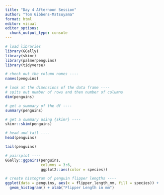 ```yaml
---
title: "Day 4 Afternoon Session"
author: "Tom Gibbens-Matsuyama"
format: html
editor: visual
editor_options: 
  chunk_output_type: console
---
```


```r
# load libraries
library(GGally)
library(skimr)
library(palmerpenguins)
library(tidyverse)

# check out the column names ----
names(penguins)

# look at the dimensions of the data frame ----
# spits out number of rows and then number of columns
dim(penguins)

# get a summary of the df ----
summary(penguins)

# get a summary using {skimr} ----
skimr::skim(penguins)

# head and tail ----
head(penguins)

tail(penguins)

# pairsplot ----
GGally::ggpairs(penguins, 
                columns = 3:6, 
                ggplot2::aes(color = species))

# create histogram of penguin flipper lengths ----
ggplot(data = penguins, aes(x = flipper_length_mm, fill = species)) +
  geom_histogram() + xlab("Flipper Length in mm") 
```

